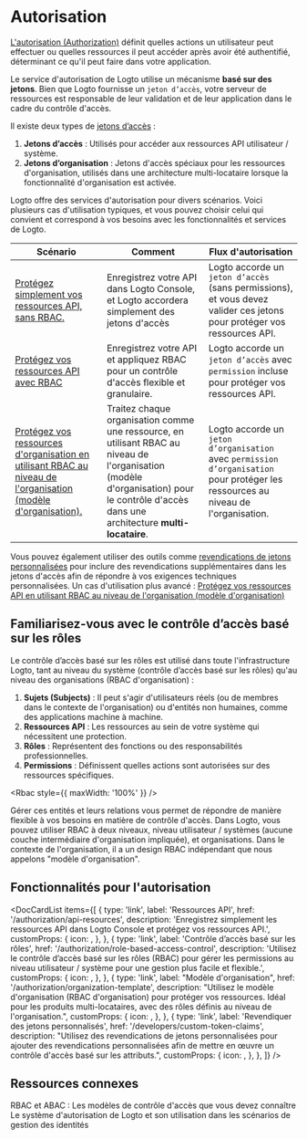 
# Autorisation

[L'autorisation (Authorization)](https://auth.wiki/authorization) définit quelles actions un utilisateur peut effectuer ou quelles ressources il peut accéder après avoir été authentifié, déterminant ce qu'il peut faire dans votre application.

Le service d'autorisation de Logto utilise un mécanisme **basé sur des jetons**. Bien que Logto fournisse un `jeton d’accès`, votre serveur de ressources est responsable de leur validation et de leur application dans le cadre du contrôle d'accès.

Il existe deux types de [jetons d’accès](https://auth.wiki/access-token) :

1. **Jetons d’accès** : Utilisés pour accéder aux ressources API utilisateur / système.
2. **Jetons d’organisation** : Jetons d'accès spéciaux pour les ressources d'organisation, utilisés dans une architecture multi-locataire lorsque la fonctionnalité d'organisation est activée.

Logto offre des services d'autorisation pour divers scénarios. Voici plusieurs cas d'utilisation typiques, et vous pouvez choisir celui qui convient et correspond à vos besoins avec les fonctionnalités et services de Logto.

| Scénario                                                                                                                                                                             | Comment                                                                                                                                                                                    | Flux d'autorisation                                                                                                                |
| ------------------------------------------------------------------------------------------------------------------------------------------------------------------------------------ | ------------------------------------------------------------------------------------------------------------------------------------------------------------------------------------------ | ---------------------------------------------------------------------------------------------------------------------------------- |
| [Protégez simplement vos ressources API, sans RBAC.](/authorization/api-resources/protect-your-api)                                                                                  | Enregistrez votre API dans Logto Console, et Logto accordera simplement des jetons d'accès                                                                                                 | Logto accorde un `jeton d’accès` (sans permissions), et vous devez valider ces jetons pour protéger vos ressources API.            |
| [Protégez vos ressources API avec RBAC](/authorization/role-based-access-control/protect-api-resources-with-rbac)                                                                    | Enregistrez votre API et appliquez RBAC pour un contrôle d'accès flexible et granulaire.                                                                                                   | Logto accorde un `jeton d’accès` avec `permission` incluse pour protéger vos ressources API.                                       |
| [Protégez vos ressources d'organisation en utilisant RBAC au niveau de l'organisation (modèle d'organisation).](/authorization/organization-template/protect-organization-resources) | Traitez chaque organisation comme une ressource, en utilisant RBAC au niveau de l'organisation (modèle d'organisation) pour le contrôle d'accès dans une architecture **multi-locataire**. | Logto accorde un `jeton d’organisation` avec `permission d’organisation` pour protéger les ressources au niveau de l'organisation. |

Vous pouvez également utiliser des outils comme [revendications de jetons personnalisées](/developers/custom-token-claims) pour inclure des revendications supplémentaires dans les jetons d'accès afin de répondre à vos exigences techniques personnalisées. Un cas d'utilisation plus avancé : [Protégez vos ressources API en utilisant RBAC au niveau de l'organisation (modèle d'organisation)](/authorization/organization-template/protect-api-reources)

## Familiarisez-vous avec le contrôle d’accès basé sur les rôles

Le contrôle d’accès basé sur les rôles est utilisé dans toute l'infrastructure Logto, tant au niveau du système (contrôle d’accès basé sur les rôles) qu'au niveau des organisations (RBAC d'organisation) :

1. **Sujets (Subjects)** : Il peut s'agir d'utilisateurs réels (ou de membres dans le contexte de l'organisation) ou d'entités non humaines, comme des applications machine à machine.
2. **Ressources API** : Les ressources au sein de votre système qui nécessitent une protection.
3. **Rôles** : Représentent des fonctions ou des responsabilités professionnelles.
4. **Permissions** : Définissent quelles actions sont autorisées sur des ressources spécifiques.

<Rbac style={{ maxWidth: '100%' }} />

Gérer ces entités et leurs relations vous permet de répondre de manière flexible à vos besoins en matière de contrôle d'accès. Dans Logto, vous pouvez utiliser RBAC à deux niveaux, niveau utilisateur / systèmes (aucune couche intermédiaire d'organisation impliquée), et organisations. Dans le contexte de l'organisation, il a un design RBAC indépendant que nous appelons "modèle d'organisation".

## Fonctionnalités pour l'autorisation

<DocCardList
  items={[
    {
      type: 'link',
      label: 'Ressources API',
      href: '/authorization/api-resources',
      description:
        'Enregistrez simplement les ressources API dans Logto Console et protégez vos ressources API.',
      customProps: {
        icon: <Api />,
      },
    },
    {
      type: 'link',
      label: 'Contrôle d’accès basé sur les rôles',
      href: '/authorization/role-based-access-control',
      description:
        'Utilisez le contrôle d’accès basé sur les rôles (RBAC) pour gérer les permissions au niveau utilisateur / système pour une gestion plus facile et flexible.',
      customProps: {
        icon: <Role />,
      },
    },
    {
      type: 'link',
      label: "Modèle d'organisation",
      href: '/authorization/organization-template',
      description:
        "Utilisez le modèle d'organisation (RBAC d'organisation) pour protéger vos ressources. Idéal pour les produits multi-locataires, avec des rôles définis au niveau de l'organisation.",
      customProps: {
        icon: <OrgTemplate />,
      },
    },
    {
      type: 'link',
      label: 'Revendiquer des jetons personnalisés',
      href: '/developers/custom-token-claims',
      description:
        "Utilisez des revendications de jetons personnalisées pour ajouter des revendications personnalisées afin de mettre en œuvre un contrôle d'accès basé sur les attributs.",
      customProps: {
        icon: <Jwt />,
      },
    },
  ]}
/>

## Ressources connexes

<Url href="https://blog.logto.io/rbac-and-abac">
  RBAC et ABAC : Les modèles de contrôle d'accès que vous devez connaître
</Url>

<Url href="https://blog.logto.io/logto-authorization-system-and-its-use">
  Le système d'autorisation de Logto et son utilisation dans les scénarios de gestion des identités
</Url>
